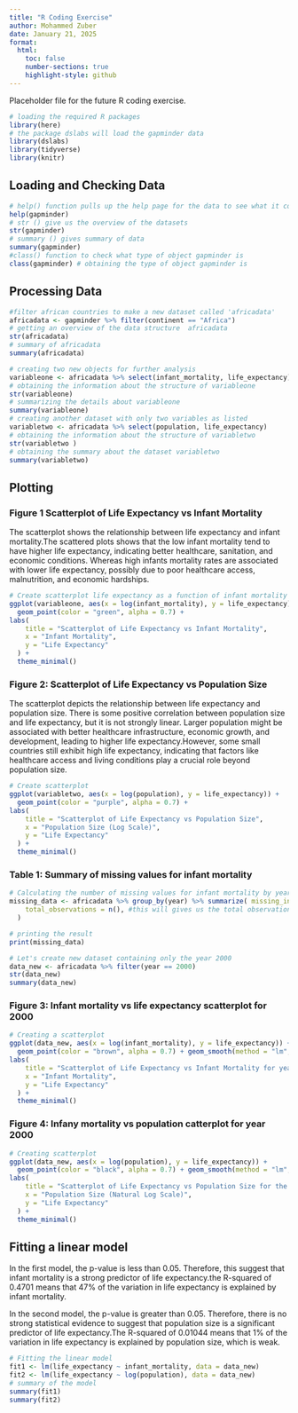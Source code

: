 ```yaml
---
title: "R Coding Exercise"
author: Mohammed Zuber
date: January 21, 2025
format:
  html:
    toc: false
    number-sections: true
    highlight-style: github
---
```


Placeholder file for the future R coding exercise.


```r
# loading the required R packages
library(here)
# the package dslabs will load the gapminder data
library(dslabs)
library(tidyverse) 
library(knitr)
```



## Loading and Checking Data

```r
# help() function pulls up the help page for the data to see what it contains.
help(gapminder) 
# str () give us the overview of the datasets
str(gapminder) 
# summary () gives summary of data
summary(gapminder) 
#class() function to check what type of object gapminder is
class(gapminder) # obtaining the type of object gapminder is
```

## Processing Data
```r
#filter african countries to make a new dataset called 'africadata'
africadata <- gapminder %>% filter(continent == "Africa") 
# getting an overview of the data structure  africadata
str(africadata) 
# summary of africadata
summary(africadata) 
```
```r
# creating two new objects for further analysis 
variableone <- africadata %>% select(infant_mortality, life_expectancy) 
# obtaining the information about the structure of variableone
str(variableone) 
# summarizing the details about variableone
summary(variableone) 
# creating another dataset with only two variables as listed
variabletwo <- africadata %>% select(population, life_expectancy) 
# obtaining the information about the structure of variabletwo
str(variabletwo )
# obtaining the summary about the dataset variabletwo
summary(variabletwo)  
```

## Plotting 
### Figure 1 Scatterplot of Life Expectancy vs Infant Mortality 
The scatterplot shows the relationship between life expectancy and infant mortality.The scattered plots shows that the low infant mortality tend to have higher life expectancy, indicating better healthcare, sanitation, and economic conditions. Whereas high infants mortality rates are associated with lower life expectancy, possibly due to poor healthcare access, malnutrition, and economic hardships.

```r
# Create scatterplot life expectancy as a function of infant mortality
ggplot(variableone, aes(x = log(infant_mortality), y = life_expectancy)) + 
  geom_point(color = "green", alpha = 0.7) +
labs(
    title = "Scatterplot of Life Expectancy vs Infant Mortality",
    x = "Infant Mortality",
    y = "Life Expectancy"
  ) +
  theme_minimal()

```
### Figure 2: Scatterplot of Life Expectancy vs Population Size

The scatterplot depicts the relationship between life expectancy and population size. There is some positive correlation between population size and life expectancy, but it is not strongly linear. Larger population might be associated with better healthcare infrastructure, economic growth, and development, leading to higher life expectancy.However, some small countries still exhibit high life expectancy, indicating that factors like healthcare access and living conditions play a crucial role beyond population size.
```r
# Create scatterplot 
ggplot(variabletwo, aes(x = log(population), y = life_expectancy)) + 
  geom_point(color = "purple", alpha = 0.7) +
labs(
    title = "Scatterplot of Life Expectancy vs Population Size",
    x = "Population Size (Log Scale)",
    y = "Life Expectancy"
  ) +
  theme_minimal()

```
### Table 1: Summary of missing values for infant mortality

```r
# Calculating the number of missing values for infant mortality by year
missing_data <- africadata %>% group_by(year) %>% summarize( missing_infant_mortality = sum(is.na(infant_mortality)), 
    total_observations = n(), #this will gives us the total observations
  )

# printing the result 
print(missing_data)

```
```r
# Let's create new dataset containing only the year 2000
data_new <- africadata %>% filter(year == 2000)
str(data_new)
summary(data_new)
```
### Figure 3: Infant mortality vs life expectancy scatterplot for 2000

```r
# Creating a scatterplot 
ggplot(data_new, aes(x = log(infant_mortality), y = life_expectancy)) + 
  geom_point(color = "brown", alpha = 0.7) + geom_smooth(method = "lm", color = "blue", se = FALSE) +
labs(
    title = "Scatterplot of Life Expectancy vs Infant Mortality for year 2000",
    x = "Infant Mortality",
    y = "Life Expectancy"
  ) +
  theme_minimal()

```
### Figure 4: Infany mortality vs population catterplot for year 2000

```r
# Creating scatterplot 
ggplot(data_new, aes(x = log(population), y = life_expectancy)) + 
  geom_point(color = "black", alpha = 0.7) + geom_smooth(method = "lm", color = "blue", se = FALSE) +
labs(
    title = "Scatterplot of Life Expectancy vs Population Size for the year 2000",
    x = "Population Size (Natural Log Scale)",
    y = "Life Expectancy"
  ) +
  theme_minimal()

```
## Fitting a linear model

In the first model, the p-value is less than 0.05. Therefore, this suggest that infant mortality is a strong predictor of life expectancy.the R-squared of 0.4701 means that 47% of the variation in life expectancy is explained by infant mortality.

In the second model, the p-value is greater than 0.05. Therefore, there is no strong statistical evidence to suggest that population size is a significant predictor of life expectancy.The R-squared of 0.01044 means that 1% of the variation in life expectancy is explained by population size, which is weak. 

```r
# Fitting the linear model
fit1 <- lm(life_expectancy ~ infant_mortality, data = data_new)
fit2 <- lm(life_expectancy ~ log(population), data = data_new)
# summary of the model
summary(fit1)
summary(fit2) 
```

